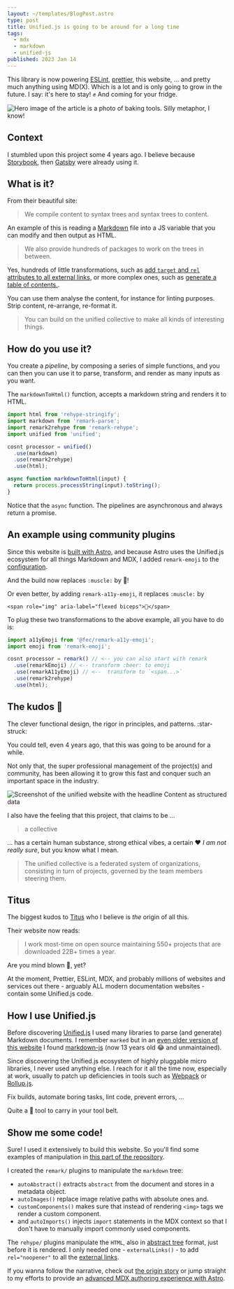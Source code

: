 ```yaml
---
layout: ~/templates/BlogPost.astro
type: post
title: Unified.js is going to be around for a long time
tags:
  - mdx
  - markdown
  - unified-js
published: 2023 Jan 14
---
```


<Abstract>

This library is now powering [ESLint](https://eslint.org/), [prettier](https://prettier.io/), this website, ... and pretty much anything using MD(X). Which is a lot and is only going to grow in the future. I say: it's here to stay! :fist: And coming for your fridge.

</Abstract>

<Hero>

![Hero image of the article is a photo of baking tools. Silly metaphor, I know!](./_media/baking-tools.jpg '// Photo by Pavel Danilyuk: https://www.pexels.com/photo/baking-utensils-on-table-with-shaped-dough-on-tray-6996299/')

</Hero>

## Context

I stumbled upon this project some 4 years ago. I believe because [Storybook](https://storybook.js.org/), then [Gatsby](https://www.gatsbyjs.com/) were already using it.

## What is it?

From their beautiful site:

> We compile content to syntax trees and syntax trees to content.

An example of this is reading a [Markdown](/tags/markdown) file into a JS variable that you can modify and then output as HTML.

> We also provide hundreds of packages to work on the trees in between.

Yes, hundreds of little transformations, such as [add `target` and `rel` attributes to all external links](https://unifiedjs.com/explore/package/rehype-external-links/), or more complex ones, such as [generate a table of contents.](https://unifiedjs.com/explore/package/remark-toc/).

You can use them analyse the content, for instance for linting purposes. Strip content, re-arrange, re-format it.

> You can build on the unified collective to make all kinds of interesting things.

## How do you use it?

You create a _pipeline_, by composing a series of simple functions, and you can then you can use it to parse, transform, and render as many inputs as you want.

The `markdownToHtml()` function, accepts a markdown string and renders it to HTML.

```js
import html from 'rehype-stringify';
import markdown from 'remark-parse';
import remark2rehype from 'remark-rehype';
import unified from 'unified';

cosnt processor = unified()
  .use(markdown)
  .use(remark2rehype)
  .use(html);

async function markdownToHtml(input) {
  return process.processString(input).toString();
}
```

Notice that the `async` function. The pipelines are asynchronous and always return a promise.

## An example using community plugins

Since this website is [built with Astro](/posts/2023-01/building-my-website-with-astro-mdx-preact), and because Astro uses the Unified.js ecosystem for all things Markdown and MDX, I added `remark-emoji` to the [configuration](https://github.com/andrezero/andretorgal-site/blob/main/astro.config.mjs).

And the build now replaces `:muscle:` by 💪!

Or even better, by adding `remark-a11y-emoji`, it replaces `:muscle:` by

```
<span role="img" aria-label="flexed biceps">💪</span>
```

To plug these two transformations to the above example, all you have to do is:

```js
import a11yEmoji from '@fec/remark-a11y-emoji';
import emoji from 'remark-emoji';

cosnt processor = remark() // <-- you can also start with remark
  .use(remarkEmoji) // <-- transform :beer: to emoji
  .use(remarkA11yEmoji) // <--  transform to `<span...>`
  .use(remark2rehype)
  .use(html);
```

## The kudos :100:

The clever functional design, the rigor in principles, and patterns. :star-struck:

You could tell, even 4 years ago, that this was going to be around for a while.

Not only that, the super professional management of the project(s) and community, has been allowing it to grow this fast and conquer such an important space in the industry.

![Screenshot of the unified website with the headline Content as structured data](./_media/unified-js-website.png 'The unified-js-website is gorgeous')

I also have the feeling that this project, that claims to be ...

> a collective

... has a certain human substance, strong ethical vibes, a certain :heart: _I am not really sure_, but you know what I mean.

> The unified collective is a federated system of organizations, consisting in turn of projects, governed by the team members steering them.

## Titus

The biggest kudos to [Titus](https://wooorm.com/) who I believe is _the_ origin of all this.

Their website now reads:

> I work most-time on open source maintaining 550+ projects that are downloaded 22B+ times a year.

Are you mind blown :exploding_head:, yet?

At the moment, Prettier, ESLint, MDX, and probably millions of websites and services out there - arguably ALL modern documentation websites - contain some Unified.js code.

## How I use Unified.js

Before discovering [Unified.js](https://github.com/unifiedjs/unified) I used many libraries to parse (and generate) Markdown documents. I remember `marked` but in an [even older version of this website](/meta/project/archaeology) I found [markdown-js](https://github.com/evilstreak/markdown-js) (now 13 years old :joy: and unmaintained).

Since discovering the Unified.js ecosystem of highly pluggable micro libraries, I never used anything else. I reach for it all the time now, especially at work, usually to patch up deficiencies in tools such as [Webpack](https://webpack.js.org/) or [Rollup.js](https://rollupjs.org/).

Fix builds, automate boring tasks, lint code, prevent errors, ...

Quite a :hammer: tool to carry in your tool belt.

## Show me some code!

Sure! I used it extensively to build this website. So you'll find some examples of manipulation in [this part of the repository](https://github.com/andrezero/andretorgal-site/tree/main/src/integration).

I created the `remark/` plugins to manipulate the `markdown` tree:

- `autoAbstract()` extracts `abstract` from the document and stores in a metadata object.
- `autoImages()` replace image relative paths with absolute ones and.
- `customComponents()` makes sure that instead of rendering `<img>` tags we render a custom component.
- and `autoImports()` injects `import` statements in the MDX context so that I don't have to manually import commonly used components.

The `rehype/` plugins manipulate the `HTML`, also in [abstract tree](https://en.wikipedia.org/wiki/Abstract_syntax_tree) format, just before it is rendered. I only needed one - `externalLinks()` - to add `rel="noopener"` to all the <a href="https://somwhereelse.com">external links</a>.

If you wanna follow the narrative, check out [the origin story](/posts/2023-01/building-my-website-with-astro-mdx-preact) or jump straight to my efforts to provide an [advanced MDX authoring experience with Astro](/posts/2023-01/improving-mdx-experience-in-astro-with-relative-paths-responsive-images-and-more).
